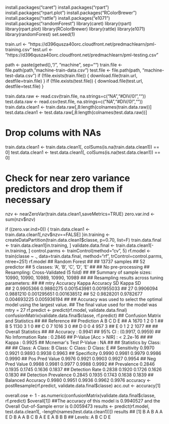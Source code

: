 install.packages("caret")
install.packages("rpart")
install.packages("rpart.plot")
install.packages("RColorBrewer")
install.packages("rattle")
install.packages("e1071")
install.packages("randomForest")
library(caret)
library(rpart)
library(rpart.plot)
library(RColorBrewer)
library(rattle)
library(e1071)
library(randomForest)
set.seed(1)

train.url <-
  "https://d396qusza40orc.cloudfront.net/predmachlearn/pml-training.csv"
test.url <- 
  "https://d396qusza40orc.cloudfront.net/predmachlearn/pml-testing.csv"

path <- paste(getwd(),"/", "machine", sep="")
train.file <- file.path(path, "machine-train-data.csv")
test.file <- file.path(path, "machine-test-data.csv")
if (!file.exists(train.file)) {
  download.file(train.url, destfile=train.file)
}
if (!file.exists(test.file)) {
  download.file(test.url, destfile=test.file)
}

train.data.raw <- read.csv(train.file, na.strings=c("NA","#DIV/0!",""))
test.data.raw <- read.csv(test.file, na.strings=c("NA","#DIV/0!",""))
train.data.clean1 <- train.data.raw[,8:length(colnames(train.data.raw))]
test.data.clean1 <- test.data.raw[,8:length(colnames(test.data.raw))]

# Drop colums with NAs
train.data.clean1 <- train.data.clean1[, colSums(is.na(train.data.clean1)) == 0] 
test.data.clean1 <- test.data.clean1[, colSums(is.na(test.data.clean1)) == 0] 

# Check for near zero variance predictors and drop them if necessary
nzv <- nearZeroVar(train.data.clean1,saveMetrics=TRUE)
zero.var.ind <- sum(nzv$nzv)

if ((zero.var.ind>0)) {
  train.data.clean1 <- train.data.clean1[,nzv$nzv==FALSE]
}in.training <- createDataPartition(train.data.clean1$classe, p=0.70, list=F)
train.data.final <- train.data.clean1[in.training, ]
validate.data.final <- train.data.clean1[-in.training, ]
control.parms <- trainControl(method="cv", 5)
rf.model <- train(classe ~ ., data=train.data.final, method="rf",
                  trControl=control.parms, ntree=251)
rf.model
## Random Forest 
## 
## 13737 samples
##    52 predictor
##     5 classes: 'A', 'B', 'C', 'D', 'E' 
## 
## No pre-processing
## Resampling: Cross-Validated (5 fold) 
## 
## Summary of sample sizes: 10990, 10990, 10989, 10990, 10989 
## 
## Resampling results across tuning parameters:
## 
##   mtry  Accuracy   Kappa      Accuracy SD  Kappa SD   
##    2    0.9905366  0.9880275  0.001543981  0.001955033
##   27    0.9906094  0.9881210  0.001295651  0.001638512
##   52    0.9828201  0.9782677  0.004693225  0.005936194
## 
## Accuracy was used to select the optimal model using  the largest value.
## The final value used for the model was mtry = 27
rf.predict <- predict(rf.model, validate.data.final)
confusionMatrix(validate.data.final$classe, rf.predict)
## Confusion Matrix and Statistics
## 
##           Reference
## Prediction    A    B    C    D    E
##          A 1670    1    2    0    1
##          B    5 1130    3    1    0
##          C    0    7 1016    3    0
##          D    0    0    4  957    3
##          E    0    1    2    2 1077
## 
## Overall Statistics
##                                           
##                Accuracy : 0.9941          
##                  95% CI : (0.9917, 0.9959)
##     No Information Rate : 0.2846          
##     P-Value [Acc > NIR] : < 2.2e-16       
##                                           
##                   Kappa : 0.9925          
##  Mcnemar's Test P-Value : NA              
## 
## Statistics by Class:
## 
##                      Class: A Class: B Class: C Class: D Class: E
## Sensitivity            0.9970   0.9921   0.9893   0.9938   0.9963
## Specificity            0.9990   0.9981   0.9979   0.9986   0.9990
## Pos Pred Value         0.9976   0.9921   0.9903   0.9927   0.9954
## Neg Pred Value         0.9988   0.9981   0.9977   0.9988   0.9992
## Prevalence             0.2846   0.1935   0.1745   0.1636   0.1837
## Detection Rate         0.2838   0.1920   0.1726   0.1626   0.1830
## Detection Prevalence   0.2845   0.1935   0.1743   0.1638   0.1839
## Balanced Accuracy      0.9980   0.9951   0.9936   0.9962   0.9976
accuracy <- postResample(rf.predict, validate.data.final$classe)
acc.out <- accuracy[1]

overall.ose <- 
  1 - as.numeric(confusionMatrix(validate.data.final$classe, rf.predict)
                 $overall[1]) ##The accuracy of this model is 0.9940527 and the Overall Out-of-Sample error is 0.0059473
results <- predict(rf.model, 
                   test.data.clean1[, -length(names(test.data.clean1))])
results
##  [1] B A B A A E D B A A B C B A E E A B B B
## Levels: A B C D E



